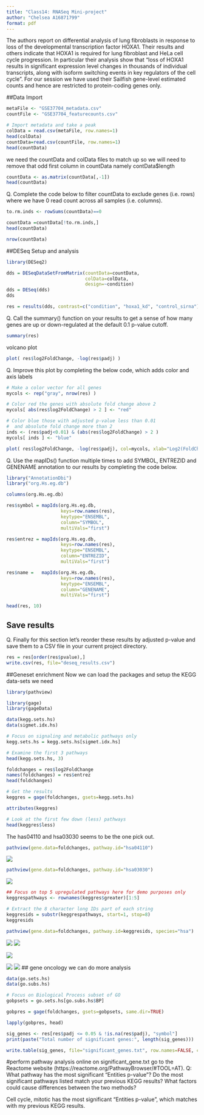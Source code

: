 ```yaml
---
title: "Class14: RNASeq Mini-project"
author: "Chelsea A16871799"
format: pdf
---
```

The authors report on differential analysis of lung fibroblasts in response to loss of the developmental transcription factor HOXA1. Their results and others indicate that HOXA1 is required for lung fibroblast and HeLa cell cycle progression. In particular their analysis show that "loss of HOXA1 results in significant expression level changes in thousands of individual transcripts, along with isoform switching events in key regulators of the cell cycle". For our session we have used their Sailfish gene-level estimated counts and hence are restricted to protein-coding genes only.


##Data Import
```r
metaFile <- "GSE37704_metadata.csv"
countFile <- "GSE37704_featurecounts.csv"

# Import metadata and take a peak
colData = read.csv(metaFile, row.names=1)
head(colData)
countData=read.csv(countFile, row.names=1)
head(countData)
```
we need the countData and colData files to match up so we will need to remove that odd first column in countData namely contData$length
```r
countData <- as.matrix(countData[,-1])
head(countData)
```
Q. Complete the code below to filter countData to exclude genes (i.e. rows) where we have 0 read count across all samples (i.e. columns).
```r
to.rm.inds <- rowSums(countData)==0
```
```r
countData =countData[!to.rm.inds,]
head(countData)
```
```r
nrow(countData)
```

##DESeq Setup and analysis
```r
library(DESeq2)
```
```r
dds = DESeqDataSetFromMatrix(countData=countData,
                             colData=colData,
                             design=~condition)
dds = DESeq(dds)
dds
```
```r
res = results(dds, contrast=c("condition", "hoxa1_kd", "control_sirna"))
```

Q. Call the summary() function on your results to get a sense of how many genes are up or down-regulated at the default 0.1 p-value cutoff.
```r
summary(res)
```
volcano plot
```r
plot( res$log2FoldChange, -log(res$padj) )
```
Q. Improve this plot by completing the below code, which adds color and axis labels
```r
# Make a color vector for all genes
mycols <- rep("gray", nrow(res) )

# Color red the genes with absolute fold change above 2
mycols[ abs(res$log2FoldChange) > 2 ] <- "red"

# Color blue those with adjusted p-value less than 0.01
#  and absolute fold change more than 2
inds <- (res$padj<0.01) & (abs(res$log2FoldChange) > 2 )
mycols[ inds ] <- "blue"

plot( res$log2FoldChange, -log(res$padj), col=mycols, xlab="Log2(FoldChange)", ylab="-Log(P-value)" )
```
Q. Use the mapIDs() function multiple times to add SYMBOL, ENTREZID and GENENAME annotation to our results by completing the code below.
```r
library("AnnotationDbi")
library("org.Hs.eg.db")
```
```r
columns(org.Hs.eg.db)

res$symbol = mapIds(org.Hs.eg.db,
                    keys=row.names(res), 
                    keytype="ENSEMBL",
                    column="SYMBOL",
                    multiVals="first")

res$entrez = mapIds(org.Hs.eg.db,
                    keys=row.names(res),
                    keytype="ENSEMBL",
                    column="ENTREZID",
                    multiVals="first")

res$name =   mapIds(org.Hs.eg.db,
                    keys=row.names(res),
                    keytype="ENSEMBL",
                    column="GENENAME",
                    multiVals="first")

head(res, 10)

```
## Save results 
Q. Finally for this section let's reorder these results by adjusted p-value and save them to a CSV file in your current project directory.

```r
res = res[order(res$pvalue),]
write.csv(res, file="deseq_results.csv")
```


##Geneset enrichment
Now we can load the packages and setup the KEGG data-sets we need
```r
library(pathview)
```
```r
library(gage)
library(gageData)

data(kegg.sets.hs)
data(sigmet.idx.hs)

# Focus on signaling and metabolic pathways only
kegg.sets.hs = kegg.sets.hs[sigmet.idx.hs]

# Examine the first 3 pathways
head(kegg.sets.hs, 3)
```
```r
foldchanges = res$log2FoldChange
names(foldchanges) = res$entrez
head(foldchanges)
```
```r
# Get the results
keggres = gage(foldchanges, gsets=kegg.sets.hs)
```
```r
attributes(keggres)
```
```r
# Look at the first few down (less) pathways
head(keggres$less)

```
The has04110 and hsa03030 seems to be the one pick out.
```r
pathview(gene.data=foldchanges, pathway.id="hsa04110")
```
![](hsa04110.pathview.png)

```r
pathview(gene.data=foldchanges, pathway.id="hsa03030")
```
![](hsa03030.pathview.png)
```r
## Focus on top 5 upregulated pathways here for demo purposes only
keggrespathways <- rownames(keggres$greater)[1:5]

# Extract the 8 character long IDs part of each string
keggresids = substr(keggrespathways, start=1, stop=8)
keggresids
```
```r
pathview(gene.data=foldchanges, pathway.id=keggresids, species="hsa")
```
![](hsa04630.pathview.png)
![](hsa04630.pathview.png)

![](hsa00140.pathview.png)

![](hsa04142.pathview.png)
![](hsa04330.pathview.png)
## gene oncology
we can do more analysis 
```r
data(go.sets.hs)
data(go.subs.hs)

# Focus on Biological Process subset of GO
gobpsets = go.sets.hs[go.subs.hs$BP]

gobpres = gage(foldchanges, gsets=gobpsets, same.dir=TRUE)

lapply(gobpres, head)
```
```r
sig_genes <- res[res$padj <= 0.05 & !is.na(res$padj), "symbol"]
print(paste("Total number of significant genes:", length(sig_genes)))
```
```r
write.table(sig_genes, file="significant_genes.txt", row.names=FALSE, col.names=FALSE, quote=FALSE)
```
#perform pathway analysis online on significant_gene.txt go to the Reactome website (https://reactome.org/PathwayBrowser/#TOOL=AT). 
Q: What pathway has the most significant “Entities p-value”? Do the most significant pathways listed match your previous KEGG results? What factors could cause differences between the two methods?

Cell cycle, mitotic has the most significant “Entities p-value”, which matches with my previous KEGG results. 




